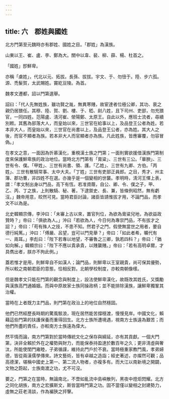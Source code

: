 ```yaml
---
---
---
```

title: 六　郡姓與國姓
---




北方門第至元魏時亦有郡姓、國姓之目。「郡姓」為漢族。

山東以王、崔、盧、李、鄭為大。關中以韋、裴、柳、薛、楊、杜首之。

「國姓」卽鮮卑。

亦稱「虜姓」，代北以元、拓拔。長孫、拔拔。宇文、于、勿忸于。陸、步六孤。源、禿髮賀，太武賜姓。竇紇豆陵。為首。

魏孝文遷都，詔以門第選舉。

詔曰：「代人先無姓族，雖功賢之胤，無異寒賤，故宦達者位極公卿，其功、衰之親仍居猥任。其穆、陸、賀、劉、樓、于、嵇、尉八姓，且下司州、吏部，勿充猥官，一同四姓。范陽盧、淸河崔、滎陽鄭、太原王。自此以外，應班士流者，尋續別敕。其舊為部落大人，而皇始以來，三世官在給事以上，及品登王公者為姓。若本非大人，而皇始以來，三世官在尚書以上，及品登王公者，亦為姓。其大人之後，而官不顯者為族。若本非大人而官顯者亦為族。凡此姓族，皆應審覆，勿容冒偽。」

在孝文之意，一面因為忻慕漢化，重梘漢士族之門第；一面則實欲援借漢族門第制度來保護鮮卑族的政治地位。當時北方門第有「膏粱」、三世有三公。「華腴」、三世有令、僕。「甲姓」、三世有尚書、領、護。「乙姓」、三世有九卿、方伯。「丙姓」、三世有散騎常事、太中大夫。「丁姓」三世有吏部正員郎。之目，秀才、州主簿、郡功曹，非四姓不在選。亦幾乎是一個變相的世襲。孝明時，淸河王懌上表，謂：「孝文制出身以門品，高下有恆。若准資蔭，自公、卿、令、僕之子，甲、乙、丙、丁之族，上則散騎、秘、著，下逮禦史、長、兼，皆條例昭然，無有虧沒。」魏帝用意，皎然可見。當時君臣討論，諸臣皆請惟拔才用，不論門品，而孝文不以為是。

北史韓顯宗傳，李沖曰：「未審上古以來，置官列位，為欲為膏粱兒地，為欲益政贊時？」帝曰：「俱欲為人。」沖曰「若欲為人，今日何為專崇門品，不有拔才之詔？」帝曰：「苟有殊人之技，不患不知。然君子之門，假使無當世之用者，要自德行純篤。」沖曰：「傅嚴、呂望，豈可以門見舉？」帝曰：「如此者希，曠代有一、兩耳。」李彪曰：「陛下若專以地望，不審魯之三卿，孰若四科？」帝曰：「猶如向解。」韓顯宗曰：「陛下不應以貴承貴，以賤襲賤。」帝曰：「若有高明卓爾，才具儁出者，朕亦不拘此例。」

蓋若惟才是用，則鮮卑自不如漢人；論門品，則鮮卑以王室親貴，尚可保其優勢，所以較之南朝君臣的意態，恰相反對。北朝學校制度，亦較南朝像樣。

但是魏孝文只能在門第的觀念與制度上，設法使鮮卑漢化，故既改其姓氏，又獎勵與漢族高門通婚姻。而與中原故家士族同操政柄；並不能排除漢族，讓鮮卑獨鞏其治權。

當時在上者既力主門品，則門第在政治上的地位自然穩固。

他們已然經歷長時期的驚風駭浪，現在居然能苦撐穩渡，慢慢見岸。中國文化，賴藉這些門第的扶護保養而重得回生。北方士族所遭境遇，視南方士族遠為艱苦；而他們所盡的責任，亦較南方士族遠為偉大。

然平情而論，南方門第對於當時傳統文化之保存與綿延，亦有其貢獻。一個大門第，決非全賴於外在之權勢與財力，而能保泰持盈達於數百年之久；更非淸虛與奢汰，所能使閨門雍睦，子弟循謹，維持此門戶於不衰。當時極重家教門風，孝弟婦德，皆從兩漢儒學傳來。詩文藝術，皆有卓越之造詣；經史著述，亦燦然可觀；品高德潔，堪稱中國史上第一、第二流人物者，亦複多有。而大江以南新境之開闢，文物之蔚起，士族南渡之功，尤不可沒。

要之，門第之在當時，無論南北，不啻如亂流中島嶼散列，黑夜中燈炬閃耀。北方之同化胡族，南方之宏擴斯文，斯皆當時門第之功。固不當僅以變相之封建勢力，虛無之莊老淸談，作為褊狹之抨擊。